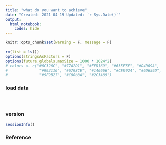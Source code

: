```yaml
---
title: "what do you want to achieve"
date: "Created: 2021-04-19 Updated: `r Sys.Date()`"
output: 
  html_notebook:
    codes: hide
---
```


```r
knitr::opts_chunk$set(warning = F, message = F)

rm(list = ls())
options(stringsAsFactors = F)
options(future.globals.maxSize = 1000 * 1024^2)
# colors <- c("#6C326C", "#77A2D1", "#FFD169", "#635F5F", "#D4D09A",
#              "#993116", "#6798CE", "#146666", "#CE9924", "#6D659D",
#              "#9F9B27", "#C80b8A", "#2C3A89")
```

### load data
```r
```

###
```r

```

### version
```r
sessionInfo()
```


### Reference 